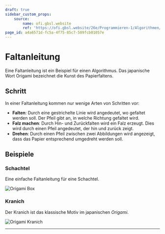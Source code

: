 ```yaml
---
draft: true
sidebar_custom_props:
    source:
        name: ofi.gbsl.website
        ref: 'https://ofi.gbsl.website/26e/Programmieren-1/Algorithmen/Faltanleitung'
page_id: a4a6571d-fc5a-4f75-85c7-589fcb01057e
---
```


# Faltanleitung

Eine Faltanleitung ist ein Beispiel für einen Algorithmus. Das japanische Wort Origami bezeichnet die Kunst des Papierfaltens.

## Schritt

In einer Faltanleitung kommen nur wenige Arten von Schritten vor:

- **Falten**: Durch eine gestrichelte Linie wird angedeutet, wo gefaltet werden soll. Der Pfeil gibt an, in welche Richtung gefaltet wird.
- **Falz machen**: Durch Hin- und Zurückfalten wird ein Falz erzeugt. Dies wird durch einen Pfeil angedeutet, der hin und zurück zeigt.
- **Drehen**: Durch einen Pfeil zwischen zwei Abbildungen wird angezeigt, dass das Papier entsprechend umgedreht werden soll.

## Beispiele

### Schachtel

Eine einfache Faltanleitung für eine Schachtel.

![Origami Box](images/origami-box.svg)

### Kranich

Der Kranich ist das klassische Motiv im japanischen _Origami_.

![Origami Kranich](images/origami-crane.svg)

---
